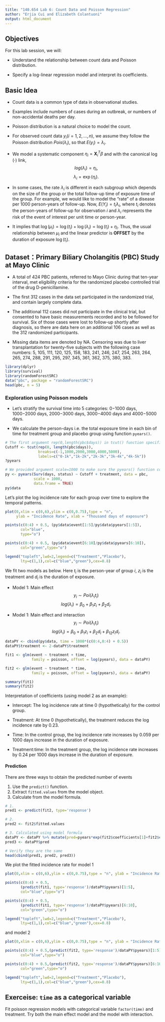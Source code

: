 ```yaml
---
title: "140.654 Lab 6: Count Data and Poisson Regression"
author: "Erjia Cui and Elizabeth Colantuoni"
output: html_document
---
```


## Objectives

For this lab session, we will:

* Understand the relationship between count data and Poisson distribution.

* Specify a log-linear regression model and interpret its coefficients.


## Basic Idea

* Count data is a common type of data in observational studies.

* Examples include numbers of cases during an outbreak, or numbers of non-accidental deaths per day.

* Poisson distribution is a natural choice to model the count.

* For observed count data $y_i (i=1,2,…,n)$, we assume they follow the Poisson distribution $Pois(\lambda_i)$, so that $E(y_i) = \lambda_i$.

* We model a systematic component $\eta_i = \boldsymbol{X}_i^T\beta$ and with the canonical $\log(⋅)$ link,  $$log(\lambda_i)=\eta_i,$$ $$\lambda_i=\exp(\eta_i).$$

* In some cases, the rate $\lambda_i$ is different in each subgroup which depends on the size of the group or the total follow-up time of exposure time of the group. For example, we would like to model the “rate” of a disease per 1000 person-years of follow-up. Now, $E(Y_i)=t_i\lambda_i$, where $t_i$ denotes the person-years of follow-up for observation $i$ and $\lambda_i$ represents the risk of the event of interest per unit time or person-year.

* It implies that $\log(\mu_i)=\log(t_i)+\log(\lambda_i)=\log(t_i)+\eta_i$. Thus, the usual relationship between $\mu_i$ and the linear predictor is **OFFSET** by the duration of exposure $\log(t_i)$.


## Dataset：Primary Biliary Cholangitis (PBC) Study at Mayo Clinic

* A total of 424 PBC patients, referred to Mayo Clinic during that ten-year interval, met eligibility criteria for the randomized placebo controlled trial of the drug D-penicillamine. 

* The first 312 cases in the data set participated in the randomized trial, and contain largely complete data. 

* The additional 112 cases did not participate in the clinical trial, but consented to have basic measurements recorded and to be followed for survival. Six of those cases were lost to follow-up shortly after diagnosis, so there are data here on an additional 106 cases as well as the 312 randomized participants. 

* Missing data items are denoted by NA. Censoring was due to liver transplantation for twenty-five subjects with the following case numbers: 5, 105, 111, 120, 125, 158, 183, 241, 246, 247, 254, 263, 264, 265, 274, 288, 291, 295, 297, 345, 361, 362, 375, 380, 383.


```r
library(dplyr)
library(survival)
library(randomForestSRC)
data("pbc", package = "randomForestSRC")
head(pbc, n = 5)
```


### Exploration using Poisson models 

* Let’s stratify the survival time into 5 categories: 0−1000 days, 1000−2000 days, 2000−3000 days, 3000−4000 days and 4000−5000 days. 

* We calculate the person-days i.e. the total exposure time in each bin of time for treatment group and placebo group using function `pyears()`.

```r
# The first argument rep(0,length(pbc$days)) in tcut() function specifies the starting point of each person’s follow up, which is always 0 (Day 0).
Cutoff <- tcut(rep(0, length(pbc$days)),
               breaks=c(-1,1000,2000,3000,4000,5000),
               labels=c("0-1k","1k-2k","2k-3k","3k-4k","4k-5k"))
?pyears

# We provided argument scale=1000 to make sure the pyears() function convert person-days to 1000 person-days (the default is 365.25)
py <- pyears(Surv(days, status) ~ Cutoff + treatment, data = pbc,
             scale = 1000,
             data.frame = TRUE)
py$data
```


Let’s plot the log incidence rate for each group over time to explore the temporal patterns.

```r
plot(0,xlim = c(0,6),ylim = c(0,0.75),type = "n", 
     ylab = "Incidence Rate", xlab = "Thousand days of exposure")

points(c(0:4) + 0.5, (py$data$event[1:5]/py$data$pyears[1:5]),
       col="blue",
       type="o")

points(c(0:4) + 0.5, (py$data$event[6:10]/py$data$pyears[6:10]),
       col="green",type="o")

legend("topleft",lwd=2,legend=c("Treatment","Placebo"),
       lty=c(1,1),col=c("blue","green"),cex=0.8)
```

We fit two models as below. Here $t_i$ is the person-year of group $i$, $z_i$ is the treatment and $d_i$ is the duration of exposure.

* Model 1: Main effect $$y_i\sim Poi(\lambda_i t_i)$$ $$log(\lambda_i)=\beta_0+\beta_1 z_i + \beta_2 d_i.$$

* Model 1: Main effect and interaction $$y_i\sim Poi(\lambda_i t_i)$$ $$log(\lambda_i)=\beta_0+\beta_1 z_i + \beta_2 d_i + \beta_{12}z_i d_i.$$

```r
dataPY <- cbind(py$data, time = 1000*(c(0:4,0:4) + 0.5))
dataPY$treatment <- 2-dataPY$treatment

fit1 <- glm(event ~ treatment + time, 
            family = poisson, offset = log(pyears), data = dataPY)

fit2 <- glm(event ~ treatment * time, 
            family = poisson, offset = log(pyears), data = dataPY)
```

```r
summary(fit1)
summary(fit2)
```
Interpretation of coefficients (using model 2 as an example):

* Intercept: The log incidence rate at time 0 (hypothetically) for the control group.

* Treatment: At time 0 (hypothetically), the treatment reduces the log incidence rate by 0.23.

* Time: In the control group, the log incidence rate increases by 0.059 per 1000 days increase in the duration of exposure.

* Treatment:time: In the treatment group, the log incidence rate increases by 0.24 per 1000 days increase in the duration of exposure.


#### Prediction

There are three ways to obtain the predicted number of events

1. Use the `predict()` function.
2. Extract `fitted.values` from the model object.
3. Calculate from the model formula.

```r
# 1. 
pred1 <- predict(fit2, type='response')

# 2.
pred2 <- fit2$fitted.values

# 3. Calculated using model formula
dataPY <- dataPY %>% mutate(pred=pyears*exp(fit2$coefficients[1]+fit2$coefficients[2]*treatment+fit2$coefficients[3]*time+fit2$coefficients[4]*treatment*time))
pred3 <- dataPY$pred

# Verify they are the same
head(cbind(pred1, pred2, pred3))
```


We plot the fitted incidence rate for model 1

```r
plot(0,xlim = c(0,6),ylim = c(0,0.75),type = "n", ylab = "Incidence Rate", xlab = "Thousand days of exposure")

points(c(0:4) + 0.5,
       (predict(fit1, type='response')/dataPY$pyears)[1:5],
       col="blue",type="o")

points(c(0:4) + 0.5,
       (predict(fit1, type='response')/dataPY$pyears)[6:10],
       col="green",type="o")

legend("topleft",lwd=2,legend=c("Treatment","Placebo"),
       lty=c(1,1),col=c("blue","green"),cex=0.8)
```

and model 2

```r
plot(0,xlim = c(0,6),ylim = c(0,0.75),type = "n", ylab = "Incidence Rate", xlab = "Thousand days of exposure")

points(c(0:4) + 0.5,(predict(fit2, type='response')/dataPY$pyears)[1:5],
       col="blue",type="o")

points(c(0:4) + 0.5,(predict(fit2, type='response')/dataPY$pyears)[6:10],
       col="green",type="o")

legend("topleft",lwd=2,legend=c("Treatment","Placebo"),
       lty=c(1,1),col=c("blue","green"),cex=0.8)
```

## Exerceise: `time` as a categorical variable

Fit poisson regression models with categorical variable `factor(time)` and treatment. Try both the main effect model and the model with interaction.

